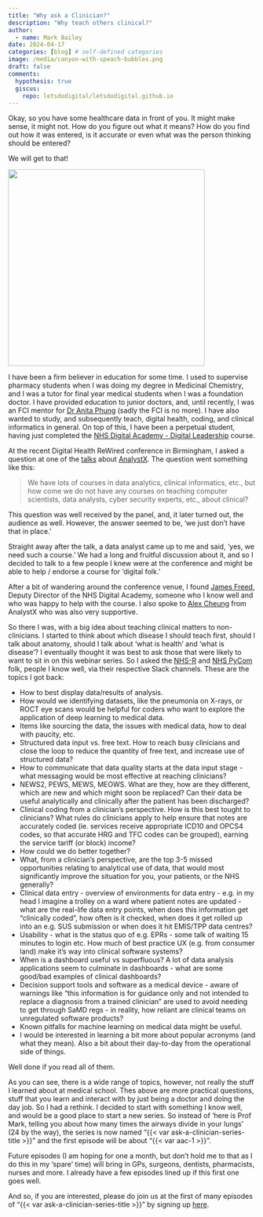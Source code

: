 ```yaml
---
title: "Why ask a Clinician?"
description: "Why teach others clinical?"
author:
  - name: Mark Bailey
date: 2024-04-17
categories: [blog] # self-defined categories
image: /media/canyon-with-speach-bubbles.png
draft: false
comments:
  hypothesis: true
  giscus: 
    repo: letsdodigital/letsdodigital.github.io
---
```


Okay, so you have some healthcare data in front of you. It might make sense, it might not. How do you figure out what it means? How do you find out how it was entered, is it accurate or even what was the person thinking should be entered?

We will get to that!

![](/media/canyon-with-speach-bubbles.png){height=400px fig-align="center" fig-alt="A burning firepit"}

I have been a firm believer in education for some time. I used to supervise pharmacy students when I was doing my degree in Medicinal Chemistry, and I was a tutor for final year medical students when I was a foundation doctor. I have provided education to junior doctors, and, until recently, I was an FCI mentor for [Dr Anita Phung](https://www.linkedin.com/in/dranitaphung/) (sadly the FCI is no more). I have also wanted to study, and subsequently teach, digital health, coding, and clinical informatics in general. On top of this, I have been a perpetual student, having just completed the [NHS Digital Academy - Digital Leadership](https://digital-transformation.hee.nhs.uk/digital-academy) course.

At the recent Digital Health ReWired conference in Birmingham, I asked a question at one of the [talks](https://digitalhealthrewired.com/class/analystx-community/?wcs_timestamp=1710252000) about [AnalystX](https://analystx.uk/). The question went something like this:

> We have lots of courses in data analytics, clinical informatics, etc., but how come we do not have any courses on teaching computer scientists, data analysts, cyber security experts, etc., about clinical?

This question was well received by the panel, and, it later turned out, the audience as well. However, the answer seemed to be, 'we just don't have that in place.'

Straight away after the talk, a data analyst came up to me and said, 'yes, we need such a course.' We had a long and fruitful discussion about it, and so I decided to talk to a few people I knew were at the conference and might be able to help / endorse a course for 'digital folk.'

After a bit of wandering around the conference venue, I found [James Freed](https://www.linkedin.com/in/james-freed-digital/), Deputy Director of the NHS Digital Academy, someone who I know well and who was happy to help with the course. I also spoke to [Alex Cheung](https://www.linkedin.com/in/acpy/) from AnalystX who was also very supportive.

So there I was, with a big idea about teaching clinical matters to non-clinicians. I started to think about which disease I should teach first, should I talk about anatomy, should I talk about 'what is health' and 'what is disease'? I eventually thought it was best to ask those that were likely to want to sit in on this webinar series. So I asked the [NHS-R](https://nhsrcommunity.com/) and [NHS PyCom](https://nhs-pycom.net/) folk, people I know well, via their respective Slack channels. These are the topics I got back:

* How to best display data/results of analysis.
* How would we identifying datasets, like the pneumonia on X-rays, or ROCT eye scans would be helpful for coders who want to explore the application of deep learning to medical data.
* Items like sourcing the data, the issues with medical data, how to deal with paucity, etc.
* Structured data input vs. free text. How to reach busy clinicians and close the loop to reduce the quantity of free text, and increase use of structured data?
* How to communicate that data quality starts at the data input stage - what messaging would be most effective at reaching clinicians?
* NEWS2, PEWS, MEWS, MEOWS. What are they, how are they different, which are new and which might soon be replaced? Can their data be useful analytically and clinically after the patient has been discharged?
* Clinical coding from a clinician's perspective. How is this best tought to clinicians? What rules do clinicians apply to help ensure that notes are accurately coded (ie. services receive appropriate ICD10 and OPCS4 codes, so that accurate HRG and TFC codes can be grouped), earning the service tariff (or block) income?
* How could we do better together?
* What, from a clinician's perspective, are the top 3-5 missed opportunities relating to analytical use of data, that would most significantly improve the situation for you, your patients, or the NHS generally?
* Clinical data entry  - overview of environments for data entry - e.g. in my head I imagine a trolley on a ward where patient notes are updated - what are the real-life data entry points, when does this information get "clinically coded", how often is it checked, when does it get rolled up into an e.g. SUS submission or when does it hit EMIS/TPP data centres?
* Usability - what is the status quo of e.g. EPRs - some talk of waiting 15 minutes to login etc. How much of best practice UX (e.g. from consumer land) make it's way into clinical software systems?
* When is a dashboard useful vs superfluous? A lot of data analysis applications seem to culminate in dashboards - what are some good/bad examples of clinical dashboards?
* Decision support tools and software as a medical device - aware of warnings like "this information is for guidance only and not intended to replace a diagnosis from a trained clinician" are used to avoid needing to get through SaMD regs - in reality, how reliant are clinical teams on unregulated software products?
* Known pitfalls for machine learning on medical data might be useful.
* I would be interested in learning a bit more about popular acronyms (and what they mean). Also a bit about their day-to-day from the operational side of things.

Well done if you read all of them. 

As you can see, there is a wide range of topics, however, not really the stuff I learned about at medical school. Thes above are more practical questions, stuff that you learn and interact with by just being a doctor and doing the day job. So I had a rethink. I decided to start with something I know well, and would be a good place to start a new series. So instead of 'here is Prof Mark, telling you about how many times the airways divide in your lungs' (24 by the way), the series is now named "{{< var ask-a-clinician-series-title >}}" and the first episode will be about "{{< var aac-1 >}}".

Future episodes (I am hoping for one a month, but don't hold me to that as I do this in my 'spare' time) will bring in GPs, surgeons, dentists, pharmacists, nurses and more. I already have a few episodes lined up if this first one goes well.

And so, if you are interested, please do join us at the first of many episodes of "{{< var ask-a-clinician-series-title >}}" by signing up [here](/tickets/ask-a-clinician-1.qmd).
